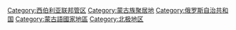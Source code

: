 {{catmore}}
{{Commonscat|Tuva}}
{{DEFAULTSORT:圖瓦共和國}}
[[Category:西伯利亚联邦管区|Category:西伯利亚联邦管区]]
[[Category:蒙古族聚居地|Category:蒙古族聚居地]]
[[Category:俄罗斯自治共和国|Category:俄罗斯自治共和国]]
[[Category:蒙古語國家地區|Category:蒙古語國家地區]]
[[Category:北极地区|Category:北极地区]]